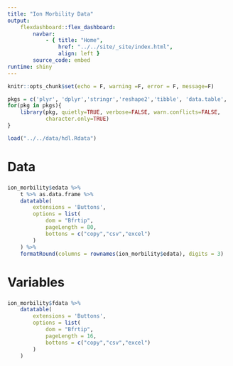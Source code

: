 ```yaml
---
title: "Ion Morbility Data"
output:
    flexdashboard::flex_dashboard:
        navbar:
            - { title: "Home", 
                href: "../../site/_site/index.html", 
                align: left }
        source_code: embed
runtime: shiny 
---
```


```r
knitr::opts_chunk$set(echo = F, warning =F, error = F, message=F)
```

```r
pkgs = c('plyr', 'dplyr','stringr','reshape2','tibble', 'data.table', 'DT')
for(pkg in pkgs){
    library(pkg, quietly=TRUE, verbose=FALSE, warn.conflicts=FALSE, 
            character.only=TRUE)
}
```

```r
load("../../data/hdl.Rdata")
```

Data
=====================================  

###

```r
ion_morbility$edata %>%
    t %>% as.data.frame %>%
    datatable(
        extensions = 'Buttons',
        options = list(
            dom = "Bfrtip",
            pageLength = 80,
            bottons = c("copy","csv","excel")
        )
    ) %>%
    formatRound(columns = rownames(ion_morbility$edata), digits = 3)
```

Variables
=====================================  

###

```r
ion_morbility$fdata %>% 
    datatable(
        extensions = 'Buttons',
        options = list(
            dom = "Bfrtip",
            pageLength = 16,
            bottons = c("copy","csv","excel")
        )
    )
```


